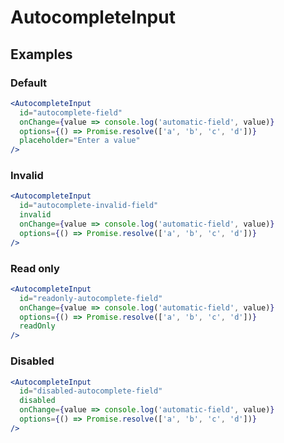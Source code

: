 # AutocompleteInput

## Examples

### Default

```jsx live=true
<AutocompleteInput
  id="autocomplete-field"
  onChange={value => console.log('automatic-field', value)}
  options={() => Promise.resolve(['a', 'b', 'c', 'd'])}
  placeholder="Enter a value"
/>
```

### Invalid

```jsx live=true
<AutocompleteInput
  id="autocomplete-invalid-field"
  invalid
  onChange={value => console.log('automatic-field', value)}
  options={() => Promise.resolve(['a', 'b', 'c', 'd'])}
/>
```

### Read only

```jsx live=true
<AutocompleteInput
  id="readonly-autocomplete-field"
  onChange={value => console.log('automatic-field', value)}
  options={() => Promise.resolve(['a', 'b', 'c', 'd'])}
  readOnly
/>
```

### Disabled

```jsx live=true
<AutocompleteInput
  id="disabled-autocomplete-field"
  disabled
  onChange={value => console.log('automatic-field', value)}
  options={() => Promise.resolve(['a', 'b', 'c', 'd'])}
/>
```
